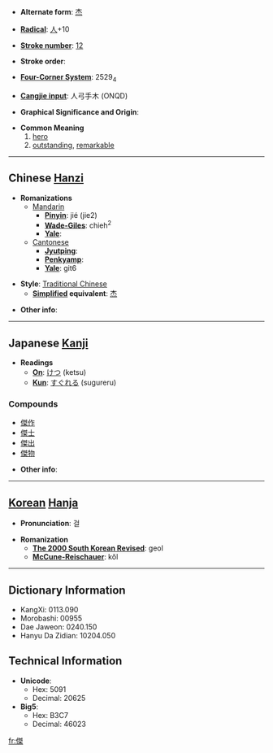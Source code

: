 * '''Alternate form''': [[杰]]

* '''[[Wiktionary:Chinese radical index| Radical]]''': [[Wiktionary:Chinese radical index 人|人]]+10

* '''[[Wiktionary:Chinese total strokes index|Stroke number]]''': [[Wiktionary:Chinese total strokes index 12|12]]

* '''Stroke order''': 

* '''[[Wiktionary:Chinese four corner index|Four-Corner System]]''': 2529<sub>4</sub>

* '''[[Wiktionary:Chinese Cangjie index|Cangjie input]]''': 人弓手木 (ONQD)

* '''Graphical Significance and Origin''': 

* '''Common Meaning'''
*# [[hero]]
*# [[outstanding]], [[remarkable]]

----

== Chinese [[Hanzi]] ==

* '''Romanizations'''
** [[Mandarin]]
*** '''[[Pinyin]]''': jié (jie2)
*** '''[[Wade-Giles]]''': chieh<sup>2</sup>
*** '''[[Yale]]''': 
**[[Cantonese]]
***'''[[Jyutping]]''':
***'''[[Penkyamp]]''': 
***'''[[Yale]]''': git6

* '''Style''': [[Traditional Chinese]] 
** '''[[Simplified Chinese|Simplified]] equivalent''': [[杰]]

* '''Other info''': 

----

== Japanese [[Kanji]] ==

* '''Readings'''
** '''[[On]]''': [[けつ]] (ketsu)
** '''[[Kun]]''': [[すぐれる]] (sugureru)

===Compounds===
*[[傑作]]
*[[傑士]]
*[[傑出]]
*[[傑物]]

* '''Other info''':  

----

== [[Korean]] [[Hanja]] ==

* '''Pronunciation''': 걸

* '''Romanization'''
** '''[[The 2000 South Korean Revised Romanization|The 2000 South Korean Revised]]''': geol
** '''[[McCune-Reischauer]]''': kŏl

----

== Dictionary Information ==

* KangXi: 0113.090
* Morobashi: 00955
* Dae Jaweon: 0240.150
* Hanyu Da Zidian: 10204.050

== Technical Information ==

* '''Unicode''':
** Hex: 5091
** Decimal: 20625
* '''Big5''':
** Hex: B3C7
** Decimal: 46023

[[fr:傑]]